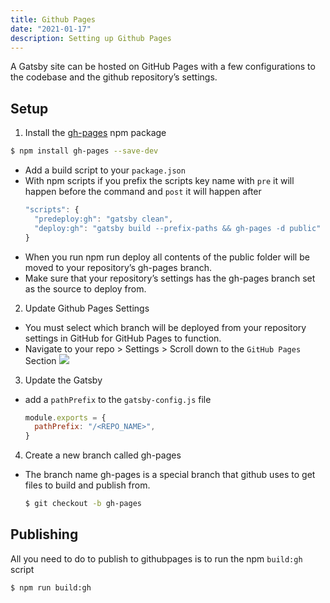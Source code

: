 ```yaml
---
title: Github Pages
date: "2021-01-17"
description: Setting up Github Pages
---
```



A Gatsby site can be hosted on GitHub Pages with a few configurations to the codebase and the github repository’s settings.

## Setup
1. Install the [gh-pages](https://www.npmjs.com/package/gh-pages) npm package
  ```sh
  $ npm install gh-pages --save-dev
  ```
  - Add a build script to your `package.json`
  - With npm scripts if you prefix the scripts key name with `pre` it will happen before the command and `post` it will happen after
    ```js
    "scripts": {
      "predeploy:gh": "gatsby clean",
      "deploy:gh": "gatsby build --prefix-paths && gh-pages -d public"
    }
    ```
  - When you run npm run deploy all contents of the public folder will be moved to your repository’s gh-pages branch. 
  - Make sure that your repository’s settings has the gh-pages branch set as the source to deploy from.

2. Update Github Pages Settings
  - You must select which branch will be deployed from your repository settings in GitHub for GitHub Pages to function. 
  - Navigate to your repo > Settings > Scroll down to the `GitHub Pages` Section
  ![](./gh-pages-screenshot.png)

3. Update the Gatsby 
  - add a `pathPrefix` to the `gatsby-config.js` file
    ```js
    module.exports = {
      pathPrefix: "/<REPO_NAME>",
    }
    ```
4. Create a new branch called gh-pages
  - The branch name gh-pages is a special branch that github uses to get files to build and publish from.
    ```sh
    $ git checkout -b gh-pages
    ```

## Publishing
All you need to do to publish to githubpages is to run the npm `build:gh` script
  ```sh
  $ npm run build:gh
  ```








